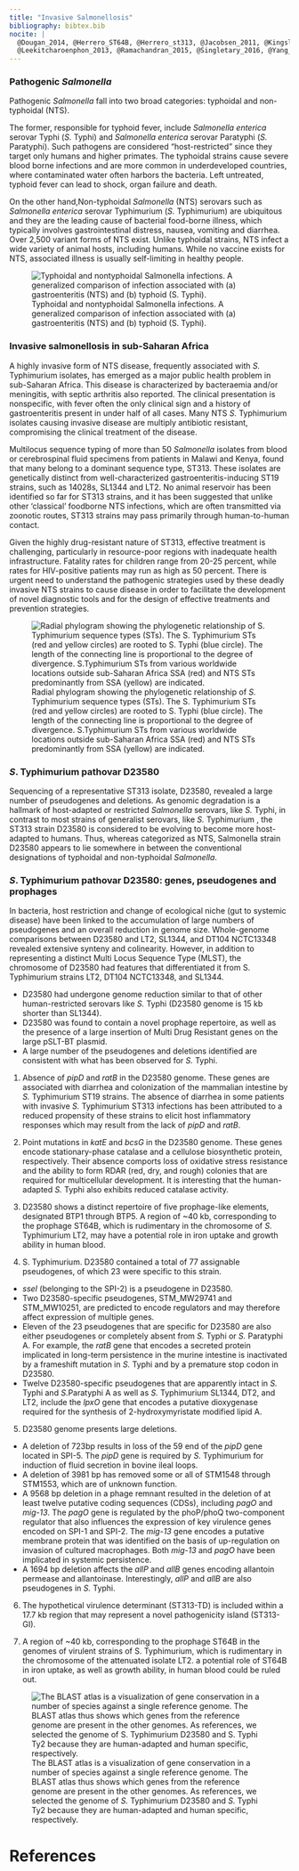 ```yaml
---
title: "Invasive Salmonellosis"
bibliography: bibtex.bib
nocite: | 
  @Dougan_2014, @Herrero_ST64B, @Herrero_st313, @Jacobsen_2011, @Kingsley_2009,
  @Leekitcharoenphon_2013, @Ramachandran_2015, @Singletary_2016, @Yang_2015
---
```


### Pathogenic *Salmonella*

Pathogenic *Salmonella* fall into two broad categories: typhoidal and non-typhoidal (NTS). 

The former, responsible for typhoid fever, include *Salmonella enterica* serovar
Typhi (*S.* Typhi) and *Salmonella enterica* serovar Paratyphi (*S.* Paratyphi).
Such pathogens are considered "host-restricted" since they target only humans and 
higher primates. The typhoidal strains cause severe blood borne infections and are 
more common in underdeveloped countries, where contaminated water often harbors 
the bacteria. Left untreated, typhoid fever can lead to shock, organ failure and death.

On the other hand,Non-typhoidal *Salmonella* (NTS) serovars such as *Salmonella enterica* serovar Typhimurium (*S.* Typhimurium) are ubiquitous and they  are the 
leading cause of bacterial food-borne illness, which typically involves 
gastrointestinal distress, nausea, vomiting and diarrhea.
Over 2,500 variant forms of NTS exist. Unlike typhoidal strains, NTS infect a wide
variety of animal hosts, including humans.
While no vaccine exists for NTS, associated illness is usually self-limiting in 
healthy people.

![Typhoidal and nontyphoidal Salmonella infections. A generalized comparison of infection associated with (a) gastroenteritis (NTS) and (b) typhoid (S. Typhi).](img/Typhoidal_NTS.png)

### Invasive salmonellosis in sub-Saharan Africa
A highly invasive form of NTS disease, frequently associated with *S.* Typhimurium 
isolates, has emerged as a major public health problem in sub-Saharan Africa. 
This disease is characterized by bacteraemia and/or meningitis, with septic arthritis
also reported. The clinical presentation is nonspecific, with fever often the only 
clinical sign and a history of gastroenteritis present in under half of all cases.
Many NTS *S.* Typhimurium isolates causing invasive disease are multiply antibiotic 
resistant, compromising the clinical treatment of the disease.

Multilocus sequence typing of more than 50 *Salmonella* isolates from blood or 
cerebrospinal fluid specimens from patients in Malawi and Kenya, found that many 
belong to a dominant sequence type, ST313.
These isolates are genetically distinct from well-characterized gastroenteritis-inducing 
ST19 strains, such as 14028s, SL1344 and LT2.
No animal reservoir has been identified so far for ST313 strains, and it has been
suggested that unlike other ‘classical’ foodborne NTS infections, which are often 
transmitted via zoonotic routes, ST313 strains may pass primarily through 
human-to-human contact.

Given the highly drug-resistant nature of ST313, effective treatment is challenging, 
particularly in resource-poor regions with inadequate health infrastructure.
Fatality rates for children range from 20-25 percent, while rates for HIV-positive 
patients may run as high as 50 percent.
There is urgent need to understand the pathogenic strategies used by these deadly 
invasive NTS strains to cause disease in order to facilitate the development of novel diagnostic tools and for the design of effective treatments and prevention strategies. 

![Radial phylogram showing the phylogenetic relationship of *S.* Typhimurium sequence types (STs). The S. Typhimurium STs (red and yellow circles) are rooted to S. Typhi (blue circle). The length of the connecting line is proportional to the degree of divergence. S.Typhimurium STs from various worldwide locations outside sub-Saharan Africa SSA (red) and NTS STs predominantly from SSA (yellow) are indicated.](img/D23580_tree.png)

### *S*. Typhimurium pathovar D23580
Sequencing of a representative ST313 isolate, D23580, revealed a large number of 
pseudogenes and deletions. As genomic degradation is a hallmark of host-adapted 
or restricted *Salmonella* serovars, like *S.* Typhi, in contrast to most strains of 
generalist serovars, like *S.* Typhimurium , the ST313 strain D23580 is considered
to be evolving to become more host-adapted to humans.
Thus, whereas categorized as NTS, Salmonella strain D23580 appears to lie somewhere 
in between the conventional designations of typhoidal and non-typhoidal *Salmonella*.

### *S*. Typhimurium pathovar D23580: genes, pseudogenes and prophages
In bacteria, host restriction and change of ecological niche (gut to systemic
disease) have been linked to the accumulation of large numbers of pseudogenes and 
an overall reduction in genome size. 
Whole-genome comparisons between D23580 and LT2, SL1344, and DT104 NCTC13348 revealed 
extensive synteny and colinearity. However, in addition to representing a distinct 
Multi Locus Sequence Type (MLST), the chromosome of D23580 had features that differentiated 
it from S. Typhimurium strains LT2, DT104 NCTC13348, and SL1344.

- D23580 had undergone genome reduction similar to that of other human-restricted 
serovars like *S.* Typhi (D23580 genome is 15 kb shorter than SL1344).
- D23580 was found to contain a novel prophage repertoire, as well as the presence 
of a large insertion of Multi Drug Resistant genes on the large pSLT-BT plasmid. 
- A large number of the pseudogenes and deletions identified are consistent with what has 
been observed for *S.* Typhi.

1) Absence of *pipD* and *ratB* in the D23580 genome.
These genes are associated with diarrhea and colonization of the mammalian intestine by 
*S.* Typhimurium ST19 strains. The absence of diarrhea in some patients with invasive *S.* Typhimurium ST313 infections has been attributed to a reduced propensity of these strains to elicit host inflammatory responses which may result from the lack of *pipD* and *ratB*.

2) Point mutations in  *katE* and *bcsG* in the D23580 genome.
These genes encode stationary-phase catalase and a cellulose biosynthetic protein, respectively. Their absence comports loss of oxidative stress resistance 
and the ability to form RDAR (red, dry, and rough) colonies that are required for 
multicellular development. It is interesting that the human-adapted *S.* Typhi 
also exhibits reduced catalase activity.

3) D23580 shows a distinct repertoire of five prophage-like elements, designated 
BTP1 through BTP5. 
A region of ~40 kb, corresponding to the prophage ST64B, which is rudimentary in 
the chromosome of *S.* Typhimurium LT2, may have a potential role in iron uptake and
growth ability in human blood.

4) S. Typhimurium. D23580 contained a total of 77 assignable pseudogenes, of which 
23 were specific to this strain. 
- *sseI* (belonging to the SPI-2) is a pseudogene in D23580.
- Two D23580-specific pseudogenes, STM_MW29741 and STM_MW10251, are predicted to encode regulators and may therefore affect expression of multiple genes. 
- Eleven of the 23 pseudogenes that are specific for D23580 are also either pseudogenes
or completely absent from *S.* Typhi or *S.* Paratyphi A. For example, the *ratB* gene 
that encodes a secreted protein implicated in long-term persistence in the murine 
intestine is inactivated by a frameshift mutation in *S.* Typhi and by a premature 
stop codon in D23580.
- Twelve D23580-specific pseudogenes that are apparently intact in *S.* Typhi and 
*S.*Paratyphi A as well as *S.* Typhimurium SL1344, DT2, and LT2, include the *lpxO* gene
that encodes a putative dioxygenase required for the synthesis of 2-hydroxymyristate
modified lipid A.

5) D23580 genome presents large deletions. 
- A deletion of 723bp results in loss of the 59 end of the *pipD* gene located in SPI-5. 
The *pipD* gene is required by *S.* Typhimurium for induction of fluid secretion in bovine ileal loops.
- A deletion of 3981 bp has removed some or all of STM1548 through STM1553, which are of
unknown function. 
- A 9568 bp deletion in a phage remnant resulted in the deletion of at least twelve putative coding sequences (CDSs), including *pagO* and *mig-13*. The *pagO* gene is regulated by the phoP/phoQ two-component regulator that also influences the expression of key virulence 
genes encoded on SPI-1 and SPI-2. The *mig-13* gene encodes a putative membrane protein 
that was identified on the basis of up-regulation on invasion of cultured macrophages. 
Both *mig-13* and *pagO* have been implicated in systemic persistence.
- A 1694 bp deletion affects the *allP* and *allB* genes encoding allantoin 
permease and allantoinase. Interestingly, *allP* and *allB* are also pseudogenes 
in *S.* Typhi.

6)  The hypothetical virulence determinant (ST313-TD) is included within a 17.7 kb 
region that may represent a novel pathogenicity island (ST313-GI).

7) A region of ~40 kb, corresponding to the prophage ST64B in the genomes of
virulent strains of S. Typhimurium, which is rudimentary in the chromosome of the 
attenuated isolate LT2. a potential role of ST64B in iron uptake, as well as growth 
ability, in human blood could be ruled out.


![The BLAST atlas is a visualization of gene conservation in a number of species against a single reference genome. The BLAST atlas thus shows which genes from the reference genome are present in the other genomes. As references, we selected the genome of *S.* Typhimurium D23580 and *S.* Typhi Ty2 because they are human-adapted and human specific, respectively.](img/D23580_BLAST.png)

# References
